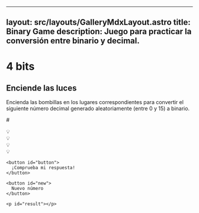 
---
layout: src/layouts/GalleryMdxLayout.astro
title: Binary Game
description: Juego para practicar la conversión entre binario y decimal.
---

<link rel="stylesheet" href="../_4bits.css" />

<div class="bits-container">
 <div id="wrapper">
    <h1>
     4 bits
    </h1>
    <h2>
     Enciende las luces
    </h2>
    <p>
      Encienda las bombillas en los lugares correspondientes para convertir el siguiente número decimal generado aleatoriamente (entre 0 y 15) a binario.
    </p>
    <p id="number">
      #
    </p>
    <div class="row">
      <div id="lightbulb8" class="item lightbulb">
        <span class="emoji">💡</span><br/>
        <span class="place"></span>
      </div>
      <div id="lightbulb4" class="item lightbulb">
        <span class="emoji">💡</span><br/>
        <span class="place"></span>
      </div>
      <div id="lightbulb2" class="item lightbulb">
        <span class="emoji">💡</span><br/>
        <span class="place"></span>
      </div>
      <div id="lightbulb1" class="item lightbulb">
        <span class="emoji">💡</span><br/>
        <span class="place"></span>
      </div>
    </div>
  
    <button id="button">
      ¡Comprueba mi respuesta!
    </button>
    
    <button id="new">
      Nuevo número
    </button>

    <p id="result"></p>
    
  </div>
</div>

<script src="../4bits.js" defer></script>

